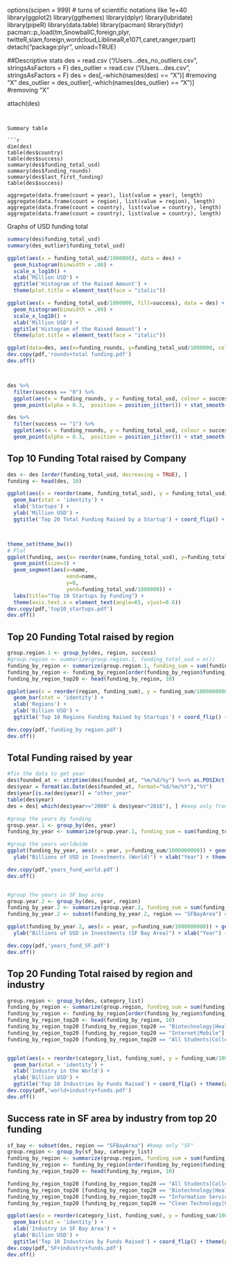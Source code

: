 options(scipen = 999) # turns of scientific notations like 1e+40
library(ggplot2)
library(ggthemes)
library(dplyr)
library(lubridate)
library(pipeR)
library(data.table)
library(pacman)
library(tidyr)
pacman::p_load(tm,SnowballC,foreign,plyr, twitteR,slam,foreign,wordcloud,LiblineaR,e1071,caret,ranger,rpart)
detach("package:plyr", unload=TRUE) 

##Descriptive stats
des = read.csv ("/Users...des_no_outliers.csv", stringsAsFactors = F)
des_outlier = read.csv ("/Users...des.csv", stringsAsFactors = F)
des = des[,-which(names(des) == "X")] #removing "X"
des_outlier = des_outlier[,-which(names(des_outlier) == "X")] #removing "X"

attach(des)
```


Summary table

```r
dim(des)
table(des$country)
table(des$success)
summary(des$funding_total_usd)
summary(des$funding_rounds)
summary(des$last_first_funding)
table(des$success)

aggregate(data.frame(count = year), list(value = year), length)
aggregate(data.frame(count = region), list(value = region), length)
aggregate(data.frame(count = country), list(value = country), length)
aggregate(data.frame(count = country), list(value = country), length)

```


Graphs of USD funding total
```r
summary(des$funding_total_usd)
summary(des_outlier$funding_total_usd)

ggplot(aes(x = funding_total_usd/1000000), data = des) +
  geom_histogram(binwidth = .08) + 
  scale_x_log10() +
  xlab('Million USD') +
  ggtitle('Histogram of the Raised Amount') +
  theme(plot.title = element_text(face = "italic")) 

ggplot(aes(x = funding_total_usd/1000000, fill=success), data = des) +
  geom_histogram(binwidth = .09) + 
  scale_x_log10() +
  xlab('Million USD') +
  ggtitle('Histogram of the Raised Amount') +
  theme(plot.title = element_text(face = "italic")) 

ggplot(data=des, aes(x=funding_rounds, y=funding_total_usd/1000000, colour = success)) + geom_point(alpha = 0.3,  position = position_jitter()) + xlab('Funding round') + ylab('Total Funding (millions)')
dev.copy(pdf,'rounds+total funding.pdf')
dev.off()



des %>%
  filter(success == "0") %>%
  ggplot(aes(x = funding_rounds, y = funding_total_usd, colour = success)) +
  geom_point(alpha = 0.3,  position = position_jitter()) + stat_smooth(method = "lm")

des %>%
  filter(success == "1") %>%
  ggplot(aes(x = funding_rounds, y = funding_total_usd, colour = success)) +
  geom_point(alpha = 0.3,  position = position_jitter()) + stat_smooth(method = "lm")
```

## Top 10 Funding Total raised by Company

```r
des <- des [order(funding_total_usd, decreasing = TRUE), ]
funding <- head(des, 10)

ggplot(aes(x = reorder(name, funding_total_usd), y = funding_total_usd/1000000), data = funding) +
  geom_bar(stat = 'identity') +
  xlab('Startups') +
  ylab('Million USD') +
  ggtitle('Top 20 Total Funding Raised by a Startup') + coord_flip() + theme(plot.title = element_text(face = "italic"))



theme_set(theme_bw())
# Plot
ggplot(funding, aes(x= reorder(name,funding_total_usd), y=funding_total_usd/1000000)) + 
  geom_point(size=3) + 
  geom_segment(aes(x=name, 
                   xend=name, 
                   y=0, 
                   yend=funding_total_usd/1000000)) + 
  labs(title="Top 10 Startups by Funding") +
  theme(axis.text.x = element_text(angle=65, vjust=0.6))
dev.copy(pdf,'top10_startups.pdf')
dev.off()

```

## Top 20 Funding Total raised by region

```r
group.region.1 <- group_by(des, region, success)
#group.region <- summarize(group.region.1, funding_total_usd = n())
funding_by_region <- summarize(group.region.1, funding_sum = sum(funding_total_usd))
funding_by_region <- funding_by_region[order(funding_by_region$funding_sum, decreasing = TRUE), ]
funding_by_region_top20 <- head(funding_by_region, 10)

ggplot(aes(x = reorder(region, funding_sum), y = funding_sum/1000000000), data = funding_by_region_top20) +
  geom_bar(stat = 'identity') +
  xlab('Regions') +
  ylab('Billion USD') +
  ggtitle('Top 10 Regions Funding Raised by Startups') + coord_flip() + theme(plot.title = element_text(face = "italic"))

dev.copy(pdf,'funding_by region.pdf')
dev.off()

```

## Total Funding raised by year

```r
#fix the data to get year
des$founded_at <- strptime(des$founded_at, "%m/%d/%y") %>>% as.POSIXct()
des$year = format(as.Date(des$founded_at, format="%d/%m/%Y"),"%Y")
des$year[is.na(des$year)] = "other_year"
table(des$year)
des = des[ which(des$year>="2000" & des$year<"2016"), ] #keep only from year 2000 to 2017

#group the years by funding
group.year.1 <- group_by(des, year)
funding_by_year <- summarize(group.year.1, funding_sum = sum(funding_total_usd))

#group the years worldwide
ggplot(funding_by_year, aes(x = year, y=funding_sum/1000000000)) + geom_bar(stat="identity") +  
  ylab("Billions of USD in Investments (World)") + xlab("Year") + theme(plot.title = element_text(face = "italic"))

dev.copy(pdf,'years_fund_world.pdf')
dev.off()


#group the years in SF bay area
group.year.2 <- group_by(des, year, region)
funding_by_year.2 <- summarize(group.year.2, funding_sum = sum(funding_total_usd))
funding_by_year.2 <- subset(funding_by_year.2, region == "SFBayArea") #keep only "SF" 

ggplot(funding_by_year.2, aes(x = year, y=funding_sum/1000000000)) + geom_bar(stat="identity") +  
  ylab("Billions of USD in Investments (SF Bay Area)") + xlab("Year") + theme(plot.title = element_text(face = "italic"))

dev.copy(pdf,'years_fund_SF.pdf')
dev.off()

```
## Top 20 Funding Total raised by region and industry

```r
group.region <- group_by(des, category_list)
funding_by_region <- summarize(group.region, funding_sum = sum(funding_total_usd))
funding_by_region <- funding_by_region[order(funding_by_region$funding_sum, decreasing = TRUE), ]
funding_by_region_top20 <- head(funding_by_region, 10)
funding_by_region_top20 [funding_by_region_top20 == "Biotechnology|Health Care"] = "Biotechnology + Health Care"
funding_by_region_top20 [funding_by_region_top20 == "Internet|Mobile"] = "Internet + Mobile"
funding_by_region_top20 [funding_by_region_top20 == "All Students|Colleges|Communities|Identity|Social Media"] = "Communities + Social Media"


ggplot(aes(x = reorder(category_list, funding_sum), y = funding_sum/1000000000), data = funding_by_region_top20) +
  geom_bar(stat = 'identity') +
  xlab('Industry in the World') +
  ylab('Billion USD') +
  ggtitle('Top 10 Industries by Funds Raised') + coord_flip() + theme(plot.title = element_text(face = "italic"))
dev.copy(pdf,'world+industry+funds.pdf')
dev.off()
```

## Success rate in SF area by industry from top 20 funding 

```r
sf_bay <- subset(des, region == "SFBayArea") #keep only "SF" 
group.region <- group_by(sf_bay, category_list)
funding_by_region <- summarize(group.region, funding_sum = sum(funding_total_usd))
funding_by_region <- funding_by_region[order(funding_by_region$funding_sum, decreasing = TRUE), ]
funding_by_region_top20 <- head(funding_by_region, 10)

funding_by_region_top20 [funding_by_region_top20 == "All Students|Colleges|Communities|Identity|Social Media"] = "Communities + Social Media"
funding_by_region_top20 [funding_by_region_top20 == "Biotechnology|Health Care"] = "Biotechnology + Health Care"
funding_by_region_top20 [funding_by_region_top20 == "Information Services|Messaging|MicroBlogging|Service Providers|SMS|Software"] = "Information Services + Messaging + Software"
funding_by_region_top20 [funding_by_region_top20 == "Clean Technology|Construction"] = "Clean Technology + Construction"

ggplot(aes(x = reorder(category_list, funding_sum), y = funding_sum/1000000000), data = funding_by_region_top20) +
  geom_bar(stat = 'identity') +
  xlab('Industry in SF Bay Area') +
  ylab('Billion USD') +
  ggtitle('Top 10 Industries by Funds Raised') + coord_flip() + theme(plot.title = element_text(face = "italic"))
dev.copy(pdf,'SF+industry+funds.pdf')
dev.off()

```


